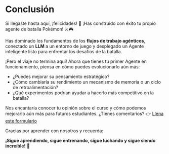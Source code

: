 # Conclusión

Si llegaste hasta aquí, ¡felicidades! 🥳 ¡Has construido con éxito tu propio agente de batalla Pokémon! ⚔️🎮

Has dominado los fundamentos de los **flujos de trabajo agénticos**, conectado un **LLM** a un entorno de juego y desplegado un Agente inteligente listo para enfrentar los desafíos de la batalla.

¡Pero el viaje no termina aquí!
Ahora que tienes tu primer Agente en funcionamiento, piensa en cómo puedes evolucionarlo aún más:
- ¿Puedes mejorar su pensamiento estratégico?
- ¿Cómo cambiaría su rendimiento un mecanismo de memoria o un ciclo de retroalimentación?
- ¿Qué experimentos podrían ayudar a hacerlo más competitivo en la batalla?

Nos encantaría conocer tu opinión sobre el curso y cómo podemos mejorarlo aún más para futuros estudiantes.
¿Tienes comentarios? 👉 [Llena este formulario](https://docs.google.com/forms/d/e/1FAIpQLSe9VaONn0eglax0uTwi29rIn4tM7H2sYmmybmG5jJNlE5v0xA/viewform?usp=dialog)

Gracias por aprender con nosotros y recuerda:

**¡Sigue aprendiendo, sigue entrenando, sigue luchando y sigue siendo increíble!** 🤗
